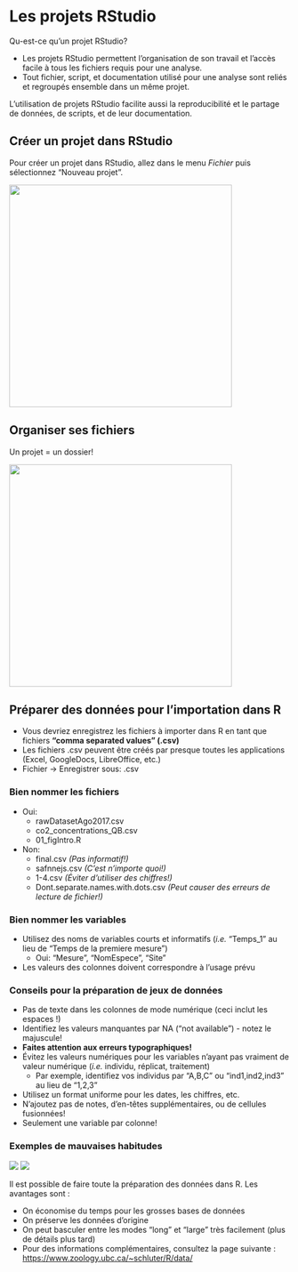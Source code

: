 # Les projets RStudio

Qu-est-ce qu'un projet RStudio?

-   Les projets RStudio permettent l'organisation de son travail et
    l'accès facile à tous les fichiers requis pour une analyse.
-   Tout fichier, script, et documentation utilisé pour une analyse sont
    reliés et regroupés ensemble dans un même projet.

L'utilisation de projets RStudio facilite aussi la reproducibilité et
le partage de données, de scripts, et de leur documentation.

## Créer un projet dans RStudio

Pour créer un projet dans RStudio, allez dans le menu *Fichier* puis
sélectionnez "Nouveau projet".

![](images/0_create_a_new_project.png){width="400"}

## Organiser ses fichiers

Un projet = un dossier!

![](images/0_folderdata1.png){width="400"}

## Préparer des données pour l'importation dans R

-   Vous devriez enregistrez les fichiers à importer dans R en tant que
    fichiers **"comma separated values" (.csv)**
-   Les fichiers .csv peuvent être créés par presque toutes les
    applications (Excel, GoogleDocs, LibreOffice, etc.)
-   Fichier -\> Enregistrer sous: .csv

### Bien nommer les fichiers

-   Oui:
    -   rawDatasetAgo2017.csv
    -   co2_concentrations_QB.csv
    -   01_figIntro.R
-   Non:
    -   final.csv *(Pas informatif!)*
    -   safnnejs.csv *(C'est n'importe quoi!)*
    -   1-4.csv *(Éviter d'utiliser des chiffres!)*
    -   Dont.separate.names.with.dots.csv *(Peut causer des erreurs de
        lecture de fichier!)*

### Bien nommer les variables

-   Utilisez des noms de variables courts et informatifs (*i.e.*
    "Temps_1" au lieu de "Temps de la premiere mesure")
    -   Oui: "Mesure", "NomEspece", "Site"
-   Les valeurs des colonnes doivent correspondre à l'usage prévu

### Conseils pour la préparation de jeux de données

-   Pas de texte dans les colonnes de mode numérique (ceci inclut les
    espaces !)
-   Identifiez les valeurs manquantes par NA ("not available") - notez
    le majuscule!
-   **Faites attention aux erreurs typographiques!**
-   Évitez les valeurs numériques pour les variables n'ayant pas
    vraiment de valeur numérique (*i.e.* individu, réplicat, traitement)
    -   Par exemple, identifiez vos individus par "A,B,C" ou
        "ind1,ind2,ind3" au lieu de "1,2,3"
-   Utilisez un format uniforme pour les dates, les chiffres, etc.
-   N'ajoutez pas de notes, d'en-têtes supplémentaires, ou de cellules
    fusionnées!
-   Seulement une variable par colonne!

### Exemples de mauvaises habitudes

![](images/excel_notes.png) ![](images/horribledata.png)

Il est possible de faire toute la préparation des données dans R. Les
avantages sont :

-   On économise du temps pour les grosses bases de données
-   On préserve les données d'origine
-   On peut basculer entre les modes "long" et "large" très
    facilement (plus de détails plus tard)
-   Pour des informations complémentaires, consultez la page suivante :
    <https://www.zoology.ubc.ca/~schluter/R/data/>